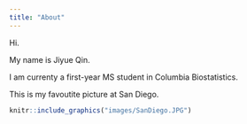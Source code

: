 ```yaml
---
title: "About"
---
```

Hi.

My name is Jiyue Qin.

I am currenty a first-year MS student in Columbia Biostatistics.

This is my favoutite picture at San Diego.

```r
knitr::include_graphics("images/SanDiego.JPG") 
```